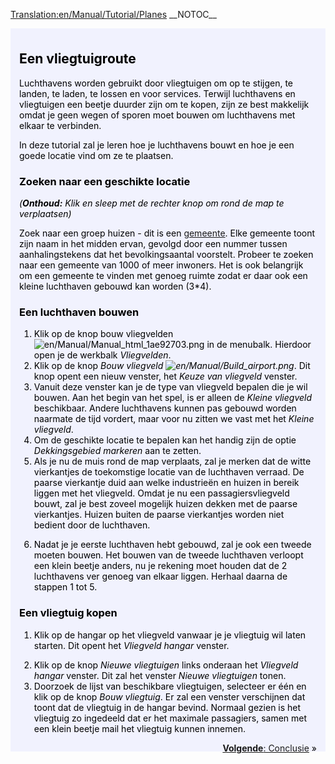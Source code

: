 [[Translation:en/Manual/Tutorial/Planes]]
{{nl/Vertaling|en/Manual/Tutorial/Buses|0}}
__NOTOC__
{{en/Tabs|5|4
|nl/Manual/Tutorial/Tutorial|1. Starten<!--
-->|nl/Manual/Tutorial/Bussen|2. Bussen<!--
-->|nl/Manual/Tutorial/Treinen|3. Treinen<!--
-->|nl/Manual/Tutorial/Vliegtuigen|4. Vliegtuigen<!--
-->|nl/Manual/Tutorial/Conclusie|5. Conclusie}}
<div style="padding:.5em 1em 1em 1em; border-top:none; background-color:#f1f2fe; color:#000;">
{{nl/Manual/Tutorial/Tutorial}}
==Een vliegtuigroute==
Luchthavens worden gebruikt door vliegtuigen om op te stijgen, te landen, te laden, te lossen en voor services. Terwijl luchthavens en vliegtuigen een beetje duurder zijn om te kopen, zijn ze best makkelijk omdat je geen wegen of sporen moet bouwen om luchthavens met elkaar te verbinden.

In deze tutorial zal je leren hoe je luchthavens bouwt en hoe je een goede locatie vind om ze te plaatsen.
{{en/Phototable|[[File:en/Manual/Airport s.png]]|Een klein vliegveld (3*4)|none}}

===Zoeken naar een geschikte locatie===
''('''Onthoud:''' Klik en sleep met de rechter knop om rond de map te verplaatsen)''

Zoek naar een groep huizen - dit is een [[nl/Manual/Gemeente|gemeente]]. Elke gemeente toont zijn naam in het midden ervan, gevolgd door een nummer tussen aanhalingstekens dat het bevolkingsaantal voorstelt. Probeer te zoeken naar een gemeente van 1000 of meer inwoners. Het is ook belangrijk om een gemeente te vinden met genoeg ruimte zodat er daar ook een kleine luchthaven gebouwd kan worden (3*4).

===Een luchthaven bouwen===
#Klik op de knop bouw vliegvelden [[File:en/Manual/Manual html 1ae92703.png]] in de menubalk. Hierdoor open je de werkbalk ''Vliegvelden''.
#Klik op de knop ''Bouw vliegveld [[File:en/Manual/Build airport.png]]''. Dit knop opent een nieuw venster, het ''Keuze van vliegveld'' venster.
#Vanuit deze venster kan je de type van vliegveld bepalen die je wil bouwen. Aan het begin van het spel, is er alleen de ''Kleine vliegveld'' beschikbaar. Andere luchthavens kunnen pas gebouwd worden naarmate de tijd vordert, maar voor nu zitten we vast met het ''Kleine vliegveld''.
#Om de geschikte locatie te bepalen kan het handig zijn de optie ''Dekkingsgebied markeren'' aan te zetten.
#Als je nu de muis rond de map verplaats, zal je merken dat de witte vierkantjes de toekomstige locatie van de luchthaven verraad. De paarse vierkantje duid aan welke industrieën en huizen in bereik liggen met het vliegveld. Omdat je nu een passagiersvliegveld bouwt, zal je best zoveel mogelijk huizen dekken met de paarse vierkantjes. Huizen buiten de paarse vierkantjes worden niet bedient door de luchthaven.
{{en/Phototable|[[File:en/Manual/Build-airport-3.png|400px]]|Een geschikte locatie om een vliegveld te bouwen.|none|6=:}}
<ol start="6">
<li>Nadat je je eerste luchthaven hebt gebouwd, zal je ook een tweede moeten bouwen. Het bouwen van de tweede luchthaven verloopt een klein beetje anders, nu je rekening moet houden dat de 2 luchthavens ver genoeg van elkaar liggen. Herhaal daarna de stappen 1 tot 5.
</ol>

===Een vliegtuig kopen===
#Klik op de hangar op het vliegveld vanwaar je je vliegtuig wil laten starten. Dit opent het ''Vliegveld hangar'' venster.
{{en/Phototable|[[File:en/Manual/Step1aircraft.png|400px]]|''Vliegveld hangar'' venster.|none}}
<ol start="2">
<li>Klik op de knop ''Nieuwe vliegtuigen'' links onderaan het ''Vliegveld hangar'' venster. Dit zal het venster ''Nieuwe vliegtuigen'' tonen.
<li>Doorzoek de lijst van beschikbare vliegtuigen, selecteer er één en klik op de knop ''Bouw vliegtuig''. Er zal een venster verschijnen dat toont dat de vliegtuig in de hangar bevind. Normaal gezien is het vliegtuig zo ingedeeld dat er het maximale passagiers, samen met een klein beetje mail het vliegtuig kunnen innemen.
</ol>
<span style="float: right">[[nl/Manual/Tutorial/Conclusie|'''Volgende''': Conclusie]] &raquo;</span>
</div>